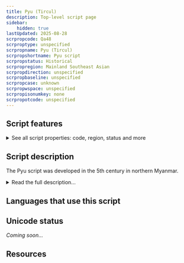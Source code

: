 ```yaml
---
title: Pyu (Tircul)
description: Top-level script page
sidebar:
    hidden: true
lastUpdated: 2025-08-28
scrpropcode: Qa48
scrproptype: unspecified
scrpropname: Pyu (Tircul)
scrpropshortname: Pyu script
scrpropstatus: Historical
scrpropregion: Mainland Southeast Asian
scrpropdirection: unspecified
scrpropbaseline: unspecified
scrpropcase: unknown
scrpropwspace: unspecified
scrpropisonumkey: none
scrpropotcode: unspecified
---
```



## Script features

<details>
<summary> See all script properties: code, region, status and more</summary>
<ScriptInfo />
</details>

## Script description

The Pyu script was developed in the 5th century in northern Myanmar.

<details>
<summary>Read the full description...</summary>It is a Brahmi-based script with two varieties, _Pyu Pali_ and _Pyu Tircul_.

_This script is not currently recognized by the [ISO 15924 standard](http://www.unicode.org/iso15924/), but is included in ScriptSource for research purposes. If you have any information on this script, please add the information to this site. Your contributions can be a great help in refining and expanding the ISO 15924 standard. The [Script Encoding Initiative](http://www.linguistics.berkeley.edu/sei/) is working to support the inclusion of this script in the standard, and contributions here will support their efforts._
</details>

## Languages that use this script

<WsList script='Qa48' wsMax='5' />

## Unicode status

_Coming soon..._

## Resources

<ScriptResources detailSummary='seemore' />

